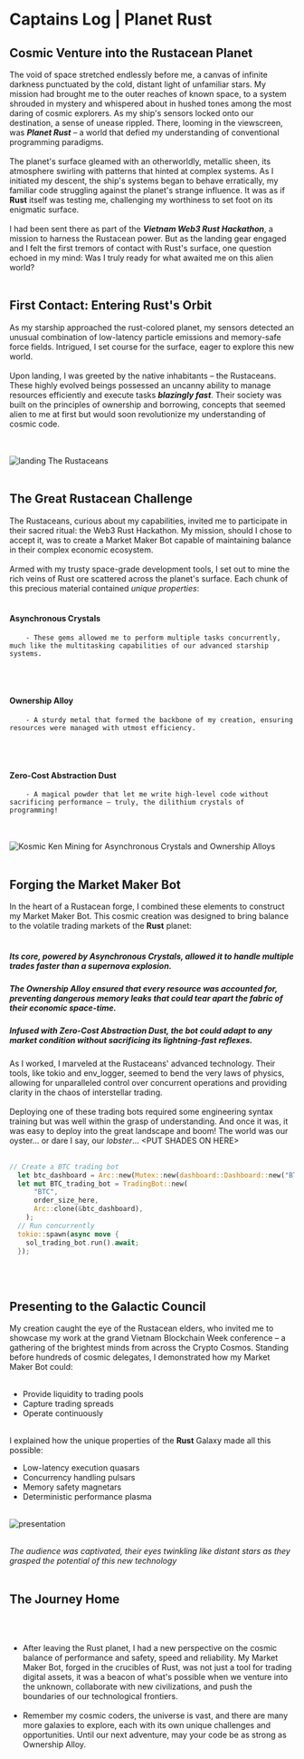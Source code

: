 
# Captains Log | Planet Rust

## Cosmic Venture into the Rustacean Planet

The void of space stretched endlessly before me, a canvas of infinite darkness punctuated by the cold, distant light of unfamiliar stars. 
My mission had brought me to the outer reaches of known space, to a system shrouded in mystery and whispered about in hushed tones among the most 
daring of cosmic explorers. As my ship's sensors locked onto our destination, a sense of unease rippled. There, looming in the viewscreen, 
was ***Planet Rust*** – a world that defied my understanding of conventional programming paradigms.
<br></br>
The planet's surface gleamed with an otherworldly, metallic sheen, its atmosphere swirling with patterns that hinted at complex systems. As I initiated my descent, 
the ship's systems began to behave erratically, my familiar code struggling against the planet's strange influence. It was as if **Rust** itself was testing me, 
challenging my worthiness to set foot on its enigmatic surface.
<br></br>
I had been sent there as part of the ***Vietnam Web3 Rust Hackathon***, a mission to harness the Rustacean power. But as the landing gear engaged and I felt the first 
tremors of contact with Rust's surface, one question echoed in my mind: Was I truly ready for what awaited me on this alien world?
<br></br>

## First Contact: Entering Rust's Orbit
As my starship approached the rust-colored planet, my sensors detected an unusual combination of low-latency particle emissions and memory-safe force fields. 
Intrigued, I set course for the surface, eager to explore this new world.
<br></br>
Upon landing, I was greeted by the native inhabitants – the Rustaceans. These highly evolved beings possessed an uncanny ability to manage resources efficiently 
and execute tasks ***blazingly fast***. Their society was built on the principles of ownership and borrowing, concepts that seemed alien to me at first but would soon 
revolutionize my understanding of cosmic code.

<br></br>
<img src="/landing.JPG" alt="landing" />
The Rustaceans
<br></br>

## The Great Rustacean Challenge

The Rustaceans, curious about my capabilities, invited me to participate in their sacred ritual: the Web3 Rust Hackathon. My mission, should I chose to accept it, 
was to create a Market Maker Bot capable of maintaining balance in their complex economic ecosystem.
<br></br>
Armed with my trusty space-grade development tools, I set out to mine the rich veins of Rust ore scattered across the planet's surface. Each chunk of this precious 
material contained *unique properties*:
<br></br>
#### Asynchronous Crystals 

        - These gems allowed me to perform multiple tasks concurrently, much like the multitasking capabilities of our advanced starship systems.
<br></br>
#### Ownership Alloy

        - A sturdy metal that formed the backbone of my creation, ensuring resources were managed with utmost efficiency.
<br></br>
#### Zero-Cost Abstraction Dust 
        - A magical powder that let me write high-level code without sacrificing performance – truly, the dilithium crystals of programming!

<br></br>
<img src="/kosmic_ken.JPG" alt="Kosmic Ken" />
Mining for Asynchronous Crystals and Ownership Alloys
<br></br>

## Forging the Market Maker Bot
In the heart of a Rustacean forge, I combined these elements to construct my Market Maker Bot. This cosmic creation was designed to bring balance 
to the volatile trading markets of the **Rust** planet:
<br></br>

#####   Its core, powered by Asynchronous Crystals, allowed it to handle multiple trades faster than a supernova explosion.
#####   The Ownership Alloy ensured that every resource was accounted for, preventing dangerous memory leaks that could tear apart the fabric of their economic space-time.
#####   Infused with Zero-Cost Abstraction Dust, the bot could adapt to any market condition without sacrificing its lightning-fast reflexes.

As I worked, I marveled at the Rustaceans' advanced technology. Their tools, like <BlueHighlight>tokio</BlueHighlight> and <BlueHighlight>env_logger</BlueHighlight>, 
seemed to bend the very laws of physics, allowing for unparalleled control over concurrent operations and providing clarity in the chaos of interstellar trading.
<br></br>
Deploying one of these trading bots required some engineering syntax training but was well within the grasp of understanding.  And once it was, it was easy to 
deploy into the great landscape and boom! The world was our oyster... or dare I say, our *lobster*... \<PUT SHADES ON HERE>
<br></br>

```rust
// Create a BTC trading bot
  let btc_dashboard = Arc::new(Mutex::new(dashboard::Dashboard::new("BTC")));
  let mut BTC_trading_bot = TradingBot::new(
      "BTC",
      order_size_here,
      Arc::clone(&btc_dashboard),
    );
  // Run concurrently
  tokio::spawn(async move {
    sol_trading_bot.run().await;
  });
  ```
<br></br>

## Presenting to the Galactic Council

My creation caught the eye of the Rustacean elders, who invited me to showcase my work at the grand Vietnam Blockchain Week conference – 
a gathering of the brightest minds from across the Crypto Cosmos. Standing before hundreds of cosmic delegates, I demonstrated how my Market Maker Bot could:
<br></br>

- Provide liquidity to trading pools 
- Capture trading spreads 
- Operate continuously
<br></br>

I explained how the unique properties of the **Rust** Galaxy made all this possible:

- Low-latency execution quasars
- Concurrency handling pulsars
- Memory safety magnetars
- Deterministic performance plasma
<br></br>

<img src="/presentation.jpg" alt="presentation" />
<br></br>

_The audience was captivated, their eyes twinkling like distant stars as they grasped the potential of this new technology_
<br></br>

## The Journey Home
<br></br>
- After leaving the Rust planet, I had a new perspective on the cosmic balance of performance and safety, speed and reliability.
My Market Maker Bot, forged in the crucibles of Rust, was not just a tool for trading digital assets, it was a beacon of what's possible when we venture 
into the unknown, collaborate with new civilizations, and push the boundaries of our technological frontiers.
<br></br>
- Remember my <BlueHighlight>cosmic coders</BlueHighlight>, the universe is vast, and there are many more galaxies to explore, each with its own unique 
challenges and opportunities. Until our next adventure, may your code be as strong as Ownership Alloy.

<br></br>
<br></br>
<br></br>
<br></br>
